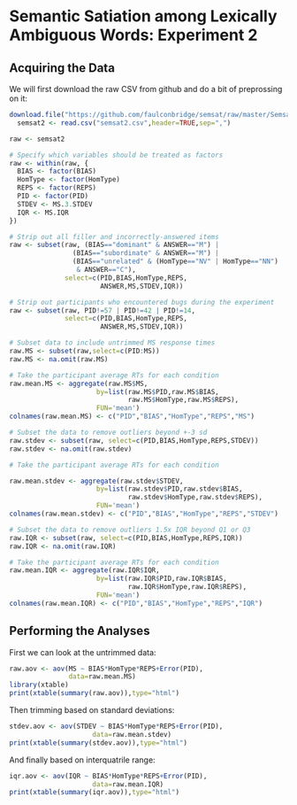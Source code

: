 Semantic Satiation among Lexically Ambiguous Words: Experiment 2
================================================================

Acquiring the Data
------------------

We will first download the raw CSV from github and do a bit of preprossing on it:

```r
download.file("https://github.com/faulconbridge/semsat/raw/master/Semsat2/Semsat2_compiled.csv", "semsat2.csv", "wget", extra="--no-check-certificate")
  semsat2 <- read.csv("semsat2.csv",header=TRUE,sep=",")

raw <- semsat2

# Specify which variables should be treated as factors
raw <- within(raw, {
  BIAS <- factor(BIAS)
  HomType <- factor(HomType)
  REPS <- factor(REPS)
  PID <- factor(PID)
  STDEV <- MS.3.STDEV
  IQR <- MS.IQR
})

# Strip out all filler and incorrectly-answered items
raw <- subset(raw, (BIAS=="dominant" & ANSWER=="M") |
                (BIAS=="subordinate" & ANSWER=="M") |
                (BIAS=="unrelated" & (HomType=="NV" | HomType=="NN")
                 & ANSWER=="C"),
              select=c(PID,BIAS,HomType,REPS,
                       ANSWER,MS,STDEV,IQR))

# Strip out participants who encountered bugs during the experiment
raw <- subset(raw, PID!=57 | PID!=42 | PID!=14,
              select=c(PID,BIAS,HomType,REPS,
                       ANSWER,MS,STDEV,IQR))

# Subset data to include untrimmed MS response times
raw.MS <- subset(raw,select=c(PID:MS))
raw.MS <- na.omit(raw.MS)

# Take the participant average RTs for each condition
raw.mean.MS <- aggregate(raw.MS$MS,
                      by=list(raw.MS$PID,raw.MS$BIAS,
                              raw.MS$HomType,raw.MS$REPS),
                      FUN='mean')
colnames(raw.mean.MS) <- c("PID","BIAS","HomType","REPS","MS")

# Subset the data to remove outliers beyond +-3 sd
raw.stdev <- subset(raw, select=c(PID,BIAS,HomType,REPS,STDEV))
raw.stdev <- na.omit(raw.stdev)

# Take the participant average RTs for each condition

raw.mean.stdev <- aggregate(raw.stdev$STDEV,
                      by=list(raw.stdev$PID,raw.stdev$BIAS,
                              raw.stdev$HomType,raw.stdev$REPS),
                      FUN='mean')
colnames(raw.mean.stdev) <- c("PID","BIAS","HomType","REPS","STDEV")

# Subset the data to remove outliers 1.5x IQR beyond Q1 or Q3
raw.IQR <- subset(raw, select=c(PID,BIAS,HomType,REPS,IQR))
raw.IQR <- na.omit(raw.IQR)

# Take the participant average RTs for each condition
raw.mean.IQR <- aggregate(raw.IQR$IQR,
                      by=list(raw.IQR$PID,raw.IQR$BIAS,
                              raw.IQR$HomType,raw.IQR$REPS),
                      FUN='mean')
colnames(raw.mean.IQR) <- c("PID","BIAS","HomType","REPS","IQR")
```

Performing the Analyses
-----------------------
First we can look at the untrimmed data:
```r
raw.aov <- aov(MS ~ BIAS*HomType*REPS+Error(PID),
               data=raw.mean.MS)
library(xtable)
print(xtable(summary(raw.aov)),type="html")
```

Then trimming based on standard deviations:
```r
stdev.aov <- aov(STDEV ~ BIAS*HomType*REPS+Error(PID),
                     data=raw.mean.stdev)
print(xtable(summary(stdev.aov)),type="html")
```

And finally based on interquatrile range:
```r
iqr.aov <- aov(IQR ~ BIAS*HomType*REPS+Error(PID),
                     data=raw.mean.IQR)
print(xtable(summary(iqr.aov)),type="html")
```
